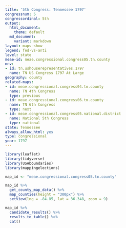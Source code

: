 ```yaml
---
title: '5th Congress: Tennessee 1797'
congressnum: 5
congressordinal: 5th
output:
  html_document:
    theme: default
  md_document:
    variant: markdown
layout: maps-show
legend: fed-vs-anti
level: state
meae-id: meae.congressional.congress05.tn.county
nnv:
- id: tn.ushouserepresentatives.1797
  name: TN US Congress 1797 At Large
geography: county
related-maps:
- id: meae.congressional.congress04.tn.county
  name: TN 4th Congress
  type: previous
- id: meae.congressional.congress06.tn.county
  name: TN 6th Congress
  type: next
- id: meae.congressional.congress05.national.district
  name: National 5th Congress
  type: national
state: Tennessee
always_allow_html: yes
type: congressional
year: 1797
---
```


```r
library(leaflet)
library(tidyverse)
library(USAboundaries)
library(mappingelections)

map_id <- "meae.congressional.congress05.tn.county"
```

<div class="map">

```r
map_id %>%
  get_county_map_data() %>%
  map_counties(height = "300px") %>% 
  setView(lng = -84.85, lat = 36.348, zoom = 9)
```

</div>

<div class="results-table">

```r
map_id %>%
  candidate_results() %>%
  results_to_table() %>%
  cat()
```

</div>
